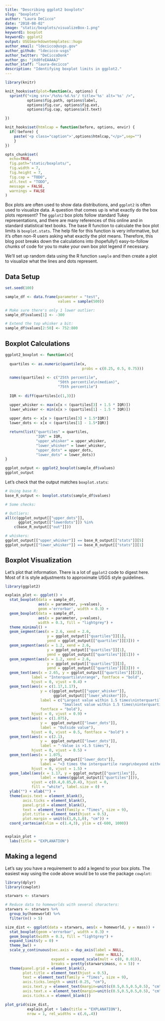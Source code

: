 ```yaml
---
title: "Describing ggplot2 boxplots"
slug: "boxplots"
author: "Laura DeCicco"
date: "2018-08-02"
image: "static/boxplots/visualizeBox-1.png"
keyword1: boxplot
keyword2: ggplot2
output: USGSmarkdowntemplates::hugo
author_email: "ldecicco@usgs.gov"
author_github: "ldecicco-usgs"
author_twitter: "DeCiccoDonk"
author_gs: "jXd0feEAAAAJ"
author_staff: "laura-decicco"
description: "Identifying boxplot limits in ggplot2."
---
```


```r
library(knitr)

knit_hooks$set(plot=function(x, options) {
  sprintf("<img src='/%s%s-%d.%s'/ title='%s' alt='%s' />",
          options$fig.path, options$label,
          options$fig.cur, options$fig.ext,
          options$fig.cap, options$alt.text)

})

knit_hooks$set(htmlcap = function(before, options, envir) {
  if(!before) {
    paste('<p class="caption">',options$htmlcap,"</p>",sep="")
    }
})

opts_chunk$set(
  echo=TRUE,
  fig.path="static/boxplots/",
  fig.width = 7,
  fig.height = 7,
  fig.cap = "TODO",
  alt.text = "TODO",
  message = FALSE,
  warnings = FALSE
)
```

Box plots are often used to show data distributions, and `ggplot2` is often used to visualize data. A question that comes up is what exactly do the box plots represent? The `ggplot2` box plots follow standard Tukey representations, and there are many references of this online and in standard statistical text books. The base R function to calculate the box plot limits is `boxplot.stats`. The help file for this function is very informative, but it's often non-R users asking what exactly the plot means. Therefore, this blog post breaks down the calculations into (hopefully!) easy-to-follow chunks of code for you to make your own box plot legend if necessary.

We'll set up random data using the R function `sample` and then create a plot to visualize what the lines and dots represent.  

## Data Setup

```r
set.seed(100)

sample_df <- data.frame(parameter = "test",
                        values = sample(500))

# Make sure there's only 1 lower outlier:
sample_df$values[1] <- -300

# Extend the top whisker a bit:
sample_df$values[2:50] <- 752:800

```


## Boxplot Calculations


```r
ggplot2_boxplot <- function(x){
  
  quartiles <- as.numeric(quantile(x, 
                                   probs = c(0.25, 0.5, 0.75)))
  
  names(quartiles) <- c("25th percentile", 
                        "50th percentile\n(median)",
                        "75th percentile")
  
  IQR <- diff(quartiles[c(1,3)])

  upper_whisker <- max(x[x < (quartiles[3] + 1.5 * IQR)])
  lower_whisker <- min(x[x > (quartiles[1] - 1.5 * IQR)])
    
  upper_dots <- x[x > (quartiles[3] + 1.5*IQR)]
  lower_dots <- x[x < (quartiles[1] - 1.5*IQR)]

  return(list("quartiles" = quartiles,
              "IQR" = IQR,
              "upper_whisker" = upper_whisker,
              "lower_whisker" = lower_whisker,
              "upper_dots" = upper_dots,
              "lower_dots" = lower_dots))
}

ggplot_output <- ggplot2_boxplot(sample_df$values)
ggplot_output

```

Let's check that the output matches `boxplot.stats`:

```r
# Using base R:
base_R_output <- boxplot.stats(sample_df$values)

# Some checks:

# Outliers:
all(c(ggplot_output[["upper_dots"]], 
      ggplot_output[["lowerdots"]]) %in%
    c(base_R_output[["out"]]))

# whiskers:
ggplot_output[["upper_whisker"]] == base_R_output[["stats"]][5]
ggplot_output[["lower_whisker"]] == base_R_output[["stats"]][1]


```

## Boxplot Visualization
Let's plot that information. There is a lot of `ggplot2` code to digest here. Most of it is style adjustments to approximate USGS style guidelines. 


```r
library(ggplot2)

explain_plot <- ggplot() +
  stat_boxplot(data = sample_df,
               aes(x = parameter, y=values),
               geom ='errorbar', width = 0.3) +
  geom_boxplot(data = sample_df, 
               aes(x = parameter, y=values), 
               width = 0.3, fill = "lightgrey") +
  theme_minimal() +
  geom_segment(aes(x = 2.6, xend = 2.6, 
                   y = ggplot_output[["quartiles"]][1], 
                   yend = ggplot_output[["quartiles"]][3])) +
  geom_segment(aes(x = 1.2, xend = 2.6, 
                   y = ggplot_output[["quartiles"]][1], 
                   yend = ggplot_output[["quartiles"]][1])) +
  geom_segment(aes(x = 1.2, xend = 2.6, 
                   y = ggplot_output[["quartiles"]][3], 
                   yend = ggplot_output[["quartiles"]][3])) +
  geom_text(aes(x = 2.65, y = ggplot_output[["quartiles"]][2]), 
            label = "Interquartile\nrange", fontface = "bold",
            hjust = 0, vjust = 0.4) +
  geom_text(aes(x = c(1.17,1.17), 
                y = c(ggplot_output[["upper_whisker"]],
                      ggplot_output[["lower_whisker"]]), 
                label = c("Largest value within 1.5 times\ninterquartile range above\n75th percentile",
                          "Smallest value within 1.5 times\ninterquartile range below\n25th percentile"),
                fontface = "bold"),
            hjust = 0, vjust = 0.9) +
  geom_text(aes(x = c(1.075), 
                y =  ggplot_output[["lower_dots"]], 
                label = "Outside value"), 
            hjust = 0, vjust = 0.5, fontface = "bold") +
  geom_text(aes(x = c(2.1), 
                y =  ggplot_output[["lower_dots"]], 
                label = "-Value is >1.5 times"), 
            hjust = 0, vjust = 0.5) +
  geom_text(aes(x = 1.075, 
                y = ggplot_output[["lower_dots"]], 
                label = "<3 times the interquartile range\nbeyond either end of the box"), 
            hjust = 0, vjust = 1.5) +
  geom_label(aes(x = 1.17, y = ggplot_output[["quartiles"]], 
                label = names(ggplot_output[["quartiles"]])),
            vjust = c(0.4,0.85,0.4), hjust = 0, 
            fill = "white", label.size = 0) +
  ylab("") + xlab("") +
  theme(axis.text = element_blank(),
        axis.ticks = element_blank(),
        panel.grid = element_blank(),
        text = element_text(family = "Times", size = 9),
        plot.title = element_text(hjust = 0.5),
        plot.margin = unit(c(1,0,1,0), "cm")) +
  coord_cartesian(xlim = c(1.4,3), ylim = c(-600, 1000))


explain_plot +
  labs(title = "EXPLANATION")


```

## Making a legend

Let's say you have a requirement to add a legend to your box plots. The easiest way using the code above would be to use the package `cowplot`:

```r
library(dplyr)
library(cowplot)

starwars <- starwars

# Reduce data to homeworlds with several characters:
starwars <- starwars %>%
  group_by(homeworld) %>%
  filter(n() > 5)

size_dist <- ggplot(data = starwars, aes(x = homeworld, y = mass)) +
  stat_boxplot(geom ='errorbar', width = 0.3) +
  geom_boxplot(width = 0.3, fill = "lightgrey") +
  expand_limits(y = 0) +
  theme_bw() + 
  scale_y_continuous(sec.axis = dup_axis(label = NULL, 
                                         name = NULL),
                     expand = expand_scale(mult = c(0, 0.01)),
                     breaks = pretty(starwars$mass, n = 5)) +
  theme(panel.grid = element_blank(),
        plot.title = element_text(hjust = 0.5),
        text = element_text(family = "Times", size = 9),
        axis.ticks.length = unit(-0.25, "cm"),
        axis.text.y = element_text(margin=unit(c(0.5,0.5,0.5,0.5), "cm")), 
        axis.text.x = element_text(margin=unit(c(0.5,0.5,0.5,0.5), "cm")),
        axis.ticks.x = element_blank()) 

plot_grid(size_dist, 
          explain_plot + labs(title = "EXPLANATION"),
          nrow = 1, rel_widths = c(.6,.4))


```

